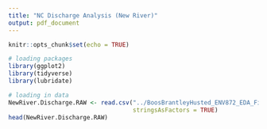 ```yaml
---
title: "NC Discharge Analysis (New River)"
output: pdf_document
---
```


```r
knitr::opts_chunk$set(echo = TRUE)
```

```r
# loading packages
library(ggplot2)
library(tidyverse)
library(lubridate)

# loading in data
NewRiver.Discharge.RAW <- read.csv("../BoosBrantleyHusted_ENV872_EDA_FinalProject/Data/Raw/NC_Discharge_NewRiver_RAW.csv", 
                                   stringsAsFactors = TRUE)
head(NewRiver.Discharge.RAW)

```

